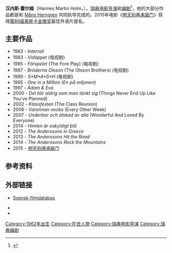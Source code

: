 {{Infobox person
| name        = Hannes Holm
| image       = Hannes Holm in 2015.jpg
| alt         = 
| caption     = 2015年
| birth_name = Hannes Martin Holm
| birth_date  = {{Birth date and age|1962|11|26|}}
| birth_place = 瑞典 [[Lidingö|Lidingö]]
| death_date  = 
| death_place = 
| nationality = 
| other_names = 
| occupation  = [[电影导演|电影导演]]、[[编剧|编剧]]
| years_active = 1983-2007
| known_for   = 
}}

'''汉内斯·霍尔姆'''（Hannes Martin Holm，{{bd|1962年|11月26日|||}}），[[瑞典|瑞典]][[电影导演|电影导演]]和[[编剧|编剧]]<ref name=sfi>{{cite web | title=Hannes Holm | url=http://www.sfi.se/sv/svensk-filmdatabas/Item/?type=PERSON&itemid=83164 | language=sv | publisher=[[Swedish_Film_Institute|Swedish Film Institute]] | accessdate=12 May 2010 | archive-date=2010-08-21 | archive-url=https://web.archive.org/web/20100821031207/http://www.sfi.se/sv/svensk-filmdatabas/Item/?type=PERSON&itemid=83164 | dead-url=no }}</ref>，他的大部分作品都是和 [[Måns_Herngren|Måns Herngren]] 共同执导完成的。2015年电影《[[明天别再来敲门|明天别再来敲门]]》获得[[第89届奥斯卡金像奖|第89届奥斯卡金像奖]]最佳外语片提名。

== 主要作品 ==
*1983 - ''Interrail''
*1983 - ''Vidöppet''  (电视剧)
*1985 - ''Förspelet'' (The Fore Play) (电视剧)
*1987 - ''Bröderna Olsson'' (The Olsson Brothers) (电视剧)
*1990 - ''S*M*A*S*H'' (电视剧)
*1995 - ''One in a Million'' (''En på miljonen'')
*1997 - ''Adam & Eva''
*2000 - ''Det blir aldrig som man tänkt sig'' (Things Never End Up Like You've Planned)
*2002 - ''Klassfesten'' (The Class Reunion)
*2006 - ''Varannan vecka'' (Every Other Week)
*2007 - ''Underbar och älskad av alla'' (Wonderful And Loved By Everyone)
*2014 - ''Himlen är oskyldigt blå''
*2012 - ''The Anderssons in Greece''
*2013 - ''The Anderssons Hit the Road''
*2014 - ''The Anderssons Rock the Mountains''
*2015 - ''[[明天别再来敲门|明天别再来敲门]]''

==参考资料==
{{reflist}}

==外部链接==
* {{sv}} [http://www.sfi.se/sv/svensk-filmdatabas/Item/?type=PERSON&itemid=83164&iv=BIOGRAPHY Svensk-filmdatabas] {{Wayback|url=http://www.sfi.se/sv/svensk-filmdatabas/Item/?type=PERSON&itemid=83164&iv=BIOGRAPHY |date=20110613094551 }}
*{{IMDb name|0391502}}
*{{Sfdb name}}

{{Authority control}}
{{DEFAULTSORT:Holm, Hannes}}
[[Category:1962年出生|Category:1962年出生]]
[[Category:在世人物|Category:在世人物]]
[[Category:瑞典电影导演|Category:瑞典电影导演]]
[[Category:瑞典编剧|Category:瑞典编剧]]